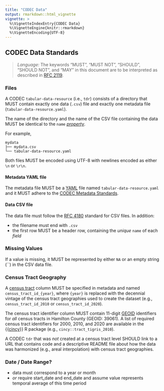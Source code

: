 ```yaml
---
title: "CODEC Data"
output: rmarkdown::html_vignette
vignette: >
  %\VignetteIndexEntry{CODEC Data}
  %\VignetteEngine{knitr::rmarkdown}
  %\VignetteEncoding{UTF-8}
---
```


## CODEC Data Standards

> *Language:* The keywords “MUST”, “MUST NOT”, “SHOULD”, “SHOULD NOT”, and “MAY” in this document are to be interpreted as described in [RFC 2119](https://tools.ietf.org/html/rfc2119).

### Files

A CODEC `tabular-data-resource` (i.e., `tdr`) consists of a directory that MUST contain exactly one data (`.csv`) file and exactly one metadata file (`tabular-data-resource.yaml`).

The name of the directory and the name of the CSV file containing the data MUST be identical to the `name` [*property*](codec-metadata.html#tabular-data-resource-metadata).

For example,

    mydata
    ├── mydata.csv
    └── tabular-data-resource.yaml

Both files MUST be encoded using UTF-8 with newlines encoded as either `\n` or `\r\n`.

#### Metadata YAML file

The metadata file MUST be a [YAML](https://yaml.org/) file named `tabular-data-resource.yaml` and it MUST adhere to the [CODEC Metadata Standards](codec-metadata.html#codec-metadata-specifications).

#### Data CSV file

The data file must follow the [RFC 4180](https://www.rfc-editor.org/rfc/rfc4180) standard for CSV files.  In addition:

- the filename must end with `.csv`
- the first row MUST be a header row, containing the *unique* `name` of each *field*
  
### Missing Values

If a value is missing, it MUST be represented by either `NA` or an empty string (``) in the CSV data file.

### Census Tract Geography

A [census tract](https://www2.census.gov/geo/pdfs/education/CensusTracts.pdf) column MUST be specified in metadata and named `census_tract_id_{year}`, where `{year}` is replaced with the decennial vintage of the census tract geographies used to create the dataset (e.g., `census_tract_id_2010` or `census_tract_id_2020`).

The census tract identifier column MUST contain 11-digit [GEOID](https://www.census.gov/programs-surveys/geography/guidance/geo-identifiers.html) identifiers for *all* census tracts in Hamilton County (GEOID: 39061). A list of required census tract identifiers for 2000, 2010, and 2020 are available in the {{[cincy](https://github.com/geomarker-io/cincy)}} R package (e.g., `cincy::tract_tigris_2010`).

A CODEC `tdr` that was *not* created at a census tract level SHOULD link to a URL that contains code and a descriptive README file about how the data was harmonized (e.g., areal interpolation) with census tract geographies.


### Date / Date Range?

- data must correspond to a year or month
- *or* require start_date and end_date and assume value represents temporal average of this time period
